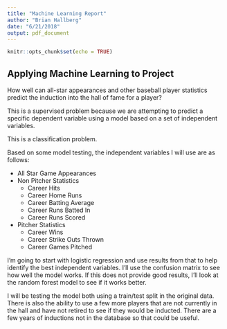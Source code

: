 ```yaml
---
title: "Machine Learning Report"
author: "Brian Hallberg"
date: "6/21/2018"
output: pdf_document
---
```


```r
knitr::opts_chunk$set(echo = TRUE)
```

## Applying Machine Learning to Project
How well can all-star appearances and other baseball player statistics predict the induction into the hall of fame for a player?

This is a supervised problem because we are attempting to predict a specific dependent variable using a model based on a set of independent variables.

This is a classification problem.

Based on some model testing, the independent variables I will use are as follows:

* All Star Game Appearances
* Non Pitcher Statistics
    + Career Hits
    + Career Home Runs
    + Career Batting Average
    + Career Runs Batted In
    + Career Runs Scored
* Pitcher Statistics
    + Career Wins
    + Career Strike Outs Thrown
    + Career Games Pitched

I'm going to start with logistic regression and use results from that to help identify the best independent variables. I'll use the confusion matrix to see how well the model works.  If this does not provide good results, I'll look at the random forest model to see if it works better.

I will be testing the model both using a train/test split in the original data.  There is also the ability to use a few more players that are not currently in the hall and have not retired to see if they would be inducted.  There are a few years of inductions not in the database so that could be useful.

